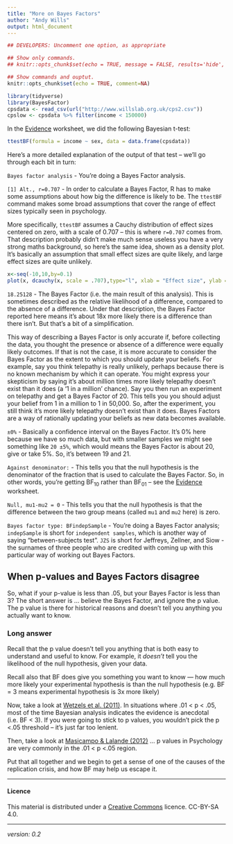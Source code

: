 ```yaml
---
title: "More on Bayes Factors"
author: "Andy Wills"
output: html_document
---
```


```r
## DEVELOPERS: Uncomment one option, as appropriate

## Show only commands.
## knitr::opts_chunk$set(echo = TRUE, message = FALSE, results='hide', fig.keep = 'none', comment=NA)

## Show commands and ouptut.
knitr::opts_chunk$set(echo = TRUE, comment=NA)

library(tidyverse)
library(BayesFactor)
cpsdata <- read_csv(url("http://www.willslab.org.uk/cps2.csv"))
cpslow <- cpsdata %>% filter(income < 150000)
```

In the [Evidence](evidence.html) worksheet, we did the following Bayesian t-test:

```r
ttestBF(formula = income ~ sex, data = data.frame(cpsdata))
```

Here's a more detailed explanation of the output of that test -- we'll go through each bit in turn:

`Bayes factor analysis` - You're doing a Bayes Factor analysis.

`[1] Alt., r=0.707` - In order to calculate a Bayes Factor, R has to make some assumptions about how big the difference is likely to be. The `ttestBF` command makes some broad assumptions that cover the range of effect sizes typically seen in psychology. 

More specifically, `ttestBF` assumes a Cauchy distribution of effect sizes centered on zero, with a scale of 0.707 -- this is where `r=0.707` comes from. That description probably didn't make much sense useless you have a very strong maths background, so here's the same idea, shown as a density plot. It's basically an assumption that small effect sizes are quite likely, and large effect sizes are quite unlikely.

```r
x<-seq(-10,10,by=0.1)
plot(x, dcauchy(x, scale = .707),type="l", xlab = "Effect size", ylab = "")
```

`18.25128` - The Bayes Factor (i.e. the main result of this analysis). This is sometimes described as the relative likelihood of a difference, compared to the absence of a difference. Under that description, the Bayes Factor reported here means it's about 18x more likely there is a difference than there isn't. But that's a bit of a simplification.

This way of describing a Bayes Factor is only accurate if, before collecting the data, you thought the presence or absence of a difference were equally likely outcomes. If that is not the case, it is more accurate to consider the Bayes Factor as the extent to which you should update your beliefs. For example, say you think telepathy is really unlikely, perhaps because there is no known mechanism by which it can operate. You might express your skepticism by saying it's about million times more likely telepathy doesn't exist than it does (a '1 in a million' chance). Say you then run an experiment on telepathy and get a Bayes Factor of 20. This tells you you should adjust your belief from 1 in a million to 1 in 50,000. So, after the experiment, you still think it's more likely telepathy doesn't exist than it does. Bayes Factors are a way of rationally updating your beliefs as new data becomes available.

`±0%` - Basically a confidence interval on the Bayes Factor. It's 0% here because we have so much data, but with smaller samples we might see something like `20 ±5%`, which would means the Bayes Factor is about 20, give or take 5%. So, it's between 19 and 21.

`Against denominator:` - This tells you that the null hypothesis is the denominator of the fraction that is used to calculate the Bayes Factor. So, in other words, you're getting BF~10~ rather than BF~01~ -- see the [Evidence](evidence.html) worksheet.

`Null, mu1-mu2 = 0` - This tells you that the null hypothesis is that the difference between the two group means (called `mu1` and `mu2` here) is zero. 

`Bayes factor type: BFindepSample` - You're doing a Bayes Factor analysis; `indepSample` is short for `independent samples`, which is another way of saying "between-subjects test". `JZS` is short for Jeffreys, Zellner, and Siow - the surnames of three people who are credited with coming up with this particular way of working out Bayes Factors.

## When p-values and Bayes Factors disagree

So, what if your p-value is less than .05, but your Bayes Factor is less than 3? The short answer is ... 
believe the Bayes Factor, and ignore the p value. The p value is there for historical reasons and doesn't tell you anything you actually want to know. 

### Long answer

Recall that the p value doesn't tell you anything that is both easy to
understand and useful to know. For example, it *doesn't* tell you the
likelihood of the null hypothesis, given your data.

Recall also that BF does give you something you want to know --- how much more
likely your experimental hypothesis is than the null hypothesis (e.g. BF = 3 means
experimental hypothesis is 3x more likely)

Now, take a look at [Wetzels et al. (2011)](http://pcl.missouri.edu/sites/default/files/Wetzels:etal:2011.pdf). In situations where .01 < p < .05,
most of the time Bayesian analysis indicates the evidence is
anecdotal (i.e. BF < 3). If you were going to stick to p values, you wouldn't
pick the p <.05 threshold -- it's just far too lenient.

Then, take a look at [Masicampo & Lalande (2012)](https://www.researchgate.net/profile/Daniel_Lalande/publication/230594320_A_Peculiar_Prevalence_of_p_Values_Just_Below_05/links/55f97a1408aeafc8ac259527/A-Peculiar-Prevalence-of-p-Values-Just-Below-05.pdf?origin=publication_detail) ... p values in Psychology are
very  commonly in the .01 < p <.05 region.

Put that all together and we begin to get a sense of one of the causes of the
replication crisis, and how BF may help us escape it.

___


#### Licence
This material is distributed under a [Creative Commons](https://creativecommons.org/) licence. CC-BY-SA 4.0. 

___

_version: 0.2_
